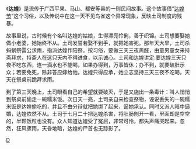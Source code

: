 《'''达媓'''》是流传于广西平果、马山、都安等县的一则民间故事。这个故事借“[[达媓节|达媓节]]”这个习俗，以及传说中在这一天不见鸟雀这个异常现象，反映土司制度的残暴。

故事里说，古时候有个名叫达媓的姑娘，生得漂亮伶俐，善于织锦。土司想要娶她做小老婆，她始终不从。土司发誓若娶不到手，就把她害死。那年天大旱，土司杀蚂蜗祭雷公求雨，指派达媓作陪祭。按习俗，要做三天三夜斋醛，由童男童女来持斋拜求，持斋人在这只天内不得进食，以示诚心。土司和达媓讲定:要达媓三天只夜不吃东西，连一滴水也不能喝，如果办得到，万事皆休；办不到，就要破肚示众；若要免死，除非答应嫁给他。达媓只得应承，她立志坚持三天三夜不吃喝，天天在祭桌前跪拜求雨。

到了第三天晚上，土司眼看自己的希望就要破灭，于是又施出一条毒计：叫人悄悄到祭桌前偷走一碗糯米饭。次日天一亮，土司亲自来检查祭物，诬说丢失的一碗糯米饭是达媓偷吃的，并且不由分辩就把她绑了起来，逼她承认。同时又派人暗中逼婚，达媓依然不从。土司于七月二十把达媓杀害，将肚肠剖开一看，里面却是空空的，半颗饭粒也没有。众人知道达媓受了冤屈，非常可怜，都失声痛哭起来。忽然，狂风骤雨，天昏地暗，达媓的尸首也无踪影了。

[[Category:壮族文学|D]]